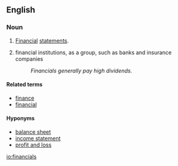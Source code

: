 ==English==

===Noun===
{{en-plural noun}}

# {{label|en|accounting|business}} [[financial|Financial]] [[statements]].
# {{label|en|business|finance}} financial institutions, as a group, such as banks and insurance companies
#: ''Financials generally pay high dividends.''

====Related terms====
* [[finance]]
* [[financial]]

====Hyponyms====
* [[balance sheet]]
* [[income statement]]
* [[profit and loss]]

[[io:financials]]